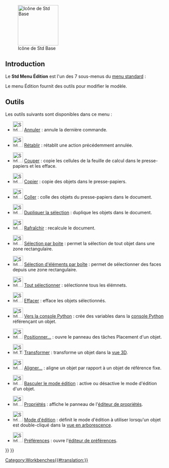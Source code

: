 <languages/>

{{Docnav/fr
|[[Std_File_Menu/fr|Menu Fichier]]
|[[Std_View_Menu/fr|Menu Affichage]]
|[[Std_Base/fr|Base]]
|IconL=
|IconR=
|IconC=Freecad.svg
}}

[[Image:Freecad.svg|thumb|128px|Icône de Std Base]]

{{TOCright}}

==Introduction==

Le '''Std Menu Édition''' est l'un des 7 sous-menus du [[Standard_Menu/fr|menu standard]] :

<!--Veuillez garder les informations ci-dessous synchronisées avec Std_Base, Standard_Menu, Std_File_Menu etc.-->
{{StdMenu
|
[[Std_File_Menu/fr|Fichier]]
&nbsp;&nbsp;&nbsp;
[[Std_Edit_Menu/fr|Édition]]
&nbsp;&nbsp;&nbsp;
[[Std_View_Menu/fr|Affichage]]
&nbsp;&nbsp;&nbsp;
[[Std_Tools_Menu/fr|Outils]]
&nbsp;&nbsp;&nbsp;
[[Std_Macro_Menu/fr|Macro]]
&nbsp;&nbsp;&nbsp;
[[Std_Windows_Menu/fr|Fenêtre]]
&nbsp;&nbsp;&nbsp;
[[Std_Help_Menu/fr|Aide]]
}}

<!-- Veuillez garder les informations ci-dessous synchronisées avec le Menu Standard-->
Le menu Édition fournit des outils pour modifier le modèle.

<span id="Tools"></span>
==Outils==

Les outils suivants sont disponibles dans ce menu :

*[[File:Std_Undo.svg|32px]] [[Std_Undo/fr|Annuler]] : annule la dernière commande.

*[[File:Std_Redo.svg|32px]] [[Std_Redo/fr|Rétablir]] : rétablit une action précédemment annulée.

*[[File:Std_Cut.svg|32px]] [[Std_Cut/fr|Couper]] : copie les cellules de la feuille de calcul dans le presse-papiers et les efface.

*[[File:Std_Copy.svg|32px]] [[Std_Copy/fr|Copier]] : copie des objets dans le presse-papiers.

*[[File:Std_Paste.svg|32px]] [[Std_Paste/fr|Coller]] : colle des objets du presse-papiers dans le document. 

* [[File:Std_DuplicateSelection.svg|32px]] [[Std_DuplicateSelection/fr|Dupliquer la sélection]] : duplique les objets dans le document. {{Emphasis|Si l'[[PartDesign_Workbench/fr|atelier PartDesign]] est actif, l'outil [[PartDesign_DuplicateSelection/fr|PartDesign Dupliquer la sélection]] ({{Version/fr|1.0}}) apparaît ici à la place.}} 

*[[File:Std_Refresh.svg|32px]] [[Std_Refresh/fr|Rafraîchir]] : recalcule le document.

*[[File:Std_BoxSelection.svg|32px]] [[Std_BoxSelection/fr|Sélection par boite]] : permet la sélection de tout objet dans une zone rectangulaire.

* [[File:Std_BoxElementSelection.svg|32px]] [[Std_BoxElementSelection/fr|Sélection d'éléments par boîte]] : permet de sélectionner des faces depuis une zone rectangulaire.

*[[File:Std_SelectAll.svg|32px]] [[Std_SelectAll/fr|Tout sélectionner]] : sélectionne tous les élémnets.

*[[File:Std_Delete.svg|32px]] [[Std_Delete/fr|Effacer]] : efface les objets sélectionnés.

* [[File:Std_SendToPythonConsole.svg|32px]] [[Std_SendToPythonConsole/fr|Vers la console Python]] : crée des variables dans la [[Python_console/fr|console Python]] référençant un objet.

* [[File:Std_Placement.svg|32px]] [[Std_Placement/fr|Positionner...]] : ouvre le panneau des tâches Placement d'un objet.

* [[File:Std_TransformManip.svg|32px]] [[Std_TransformManip/fr|Transformer]] : transforme un objet dans la [[3D_view/fr|vue 3D]].

* [[File:Std_Alignment.svg|32px]] [[Std_Alignment/fr|Aligner...]] : aligne un objet par rapport à un objet de référence fixe.

*[[File:Std_Edit.svg|32px]] [[Std_Edit/fr|Basculer le mode édition]] : active ou désactive le mode d'édition d'un objet.

* [[File:Std_Properties.svg|32px]] [[Std_Properties/fr|Propriétés]] : affiche le panneau de l'[[Property_editor|éditeur de propriétés]]. {{Version/fr|1.0}}

* [[File:Std_UserEditMode.svg|32px]] [[Std_UserEditMode/fr|Mode d'édition]] : définit le mode d'édition à utiliser lorsqu'un objet est double-cliqué dans la [[Tree_view/fr|vue en arborescence]]. {{Version/fr|0.20}}

*[[File:Std_DlgPreferences.svg|32px]] [[Std_DlgPreferences/fr|Préférences]] : ouvre l'[[Preferences_Editor/fr|éditeur de préférences]]. {{Emphasis|-- sous MacOS, cette option de menu peut se situer dans le menu FreeCAD au lieu du menu Édition.}}


{{Docnav/fr
|[[Std_File_Menu/fr|Menu Fichier]]
|[[Std_View_Menu/fr|Menu Affichage]]
|[[Std_Base/fr|Base]]
|IconL=
|IconR=
|IconC=Freecad.svg
}}

{{Std_Base_navi{{#translation:}}}}
{{Userdocnavi{{#translation:}}}}
[[Category:Workbenches{{#translation:}}]]